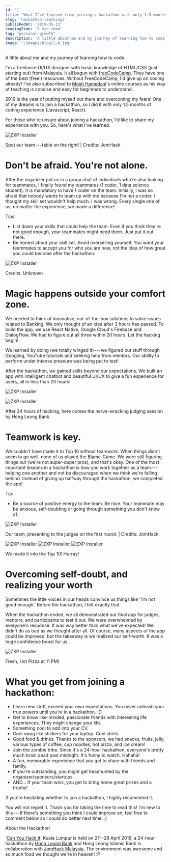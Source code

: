 ```yaml
---
id: '1'
title: 'What I’ve learned from joining a hackathon with only 1.5 months of coding experience'
slug: 'hackathon-learnings'
publishedAt: '2019-05-13'
readingTime: '5 min read'
tag: "personal-growth"
description: 'A little about me and my journey of learning how to code.'
image: '/images/blog/1-0.jpg'
---
```


A little about me and my journey of learning how to code.

I'm a freelance UI/UX designer with basic knowledge of HTML/CSS (just starting out) from Malaysia. It all begun with [freeCodeCamp](https://www.freecodecamp.org/). They have one of the best (free!) resources. Without FreeCodeCamp, I'd give up on coding already! I've also subscribed to [Mosh Hamedani](http://codewithmosh.com/)'s online courses as his way of teaching is concise and easy for beginners to understand.

2019 is the year of putting myself out there and overcoming my fears! One of my dreams is to join a hackathon, so I did it with only 1.5 months of coding experience (Javascript, React).

For those who're unsure about joining a hackathon, I'd like to share my experience with you. So, here's what I've learned.

<Image
  alt="ZXP Installer"
  src="/images/blog/1-1.jpg"
  width={720}
  height={405}
/>

Spot our team --- table on the right! | Credits: JomHack

# Don't be afraid. You're not alone.

After the organizer put us in a group chat of individuals who're also looking for teammates, I finally found my teammates (1 coder, 1 data science student). It is mandatory to have 1 coder on the team. Initially, I was so afraid that nobody wants to team up with me because I'm not a coder. I thought my skill set wouldn't help much. I was wrong. Every single one of us, no matter the experience, we made a difference!

Tips:

* List down your skills that could help the team. Even if you think they're not good enough, your teammates might need them. Just put it out there.
* Be honest about your skill set. Avoid overselling yourself. You want your teammates to accept you for who you are now, not the idea of how great you could become after the hackathon.

<Image
  alt="ZXP Installer"
  src="/images/blog/1-2.jpg"
  width={600}
  height={458}
/>

Credits: Unknown

# Magic happens outside your comfort zone.

We needed to think of innovative, out-of-the-box solutions to solve issues related to Banking. We only thought of an idea after 3 hours has passed. To build the app, we use React Native, Google Cloud's Firebase and DialogFlow. We had to figure out all three within 20 hours. Let the hacking begin!

We learned by doing (we totally winged it) --- we figured out stuff through Googling, YouTube tutorials and seeking help from mentors. Our ability to perform under intense pressure was being put to test!

After the hackathon, we gained skills beyond our expectations. We built an app with intelligent chatbot and beautiful UI/UX to give a fun experience for users, all in less than 20 hours!

<Image
  alt="ZXP Installer"
  src="/images/blog/1-3.jpg"
  width={600}
  height={424}
/>

<Image
  alt="ZXP Installer"
  src="/images/blog/1-4.jpg"
  width={800}
  height={557}
/>

After 24 hours of hacking, here comes the nerve-wracking judging session by Hong Leong Bank.

# Teamwork is key.

We couldn't have made it to Top 10 without teamwork. When things didn't seem to go well, none of us played the Blame-Game. We were still figuring things out (we're not super-duper pros), and that's okay. One of the most important lessons in a hackathon is how you work together as a team --- helping one another and not be discouraged when we think we're falling behind. Instead of giving up halfway through the hackathon, we completed the app!

Tip:

* Be a source of positive energy to the team. Be nice. Your teammate may be anxious, self-doubting or going through something you don't know of.

<Image
  alt="ZXP Installer"
  src="/images/blog/1-5.jpg"
  width={600}
  height={450}
/>

Our team, presenting to the judges on the first round. | Credits: JomHack

<Image
  alt="ZXP Installer"
  src="/images/blog/1-6.jpg"
  width={600}
  height={450}
/>
<Image
  alt="ZXP Installer"
  src="/images/blog/1-7.jpg"
  width={800}
  height={557}
/>
<Image
  alt="ZXP Installer"
  src="/images/blog/1-8.png"
  width={600}
  height={476}
/>

We made it into the Top 10! Hurray!

# Overcoming self-doubt, and realizing your worth

Sometimes the little voices in our heads convince us things like 'I'm not good enough'. Before the hackathon, I felt exactly that.

When the hackathon ended, we all demonstrated our final app for judges, mentors, and participants to test it out. We were overwhelmed by everyone's response. It was way better than what we've expected! We didn't do as bad as we thought after all. Of course, many aspects of the app could be improved, but the takeaway is we realized our self-worth. It was a huge confidence boost for us.

<Image
  alt="ZXP Installer"
  src="/images/blog/1-9.jpg"
  width={800}
  height={467}
/>

Fresh, Hot Pizza at 11 PM!

# What you get from joining a hackathon:

* Learn new stuff, exceed your own expectations. You never unleash your true powers until you're in a hackathon. :D
* Get to know like-minded, passionate friends with interesting life experiences. They might change your life.
* Something cool to add into your CV.
* Cool swag like stickers for your laptop. Cool shirts.
* Good food & drinks. Thanks to the sponsors, we had snacks, fruits, jelly, various types of coffee, cup noodles, hot pizza, and ice cream!
* Join the zombie tribe. Since it's a 24-hour hackathon, everyone's pretty much brain dead past midnight. It's funny to watch. Hahaha!
* A fun, memorable experience that you get to share with friends and family.
* If you're outstanding, you might get headhunted by the organizer/sponsors/startups.
* AND... If your team wins, you get to bring home great prizes and a trophy!

If you're hesitating whether to join a hackathon, I highly recommend it.

You will not regret it. Thank you for taking the time to read this! I'm new to this --- If there's something you think I could improve on, feel free to comment below so I could do better next time. :)

About the Hackathon

'[Can You Hack It](https://www.hlb.com.my/en/personal-banking/about-us/careers/can-you-hack-it.html)' Kuala Lumpur is held on 27--28 April 2019, a 24-hour hackathon by [Hong Leong Bank](https://www.facebook.com/HLBMalaysia/) and Hong Leong Islamic Bank in collaboration with [JomHack Malaysia](https://www.facebook.com/jomhackmy/). The environment was awesome and so much food we thought we're in heaven! :P